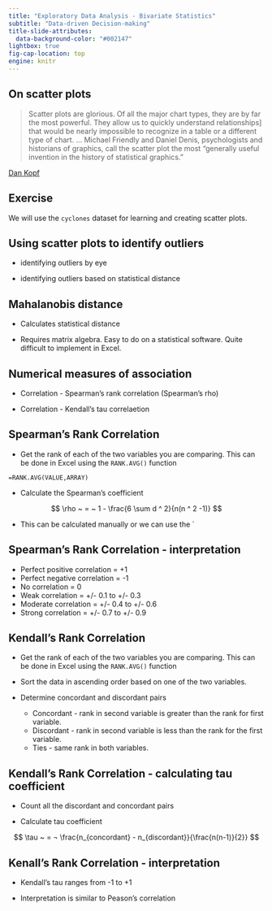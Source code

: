 ```yaml
---
title: "Exploratory Data Analysis - Bivariate Statistics"
subtitle: "Data-driven Decision-making"
title-slide-attributes: 
  data-background-color: "#002147"
lightbox: true
fig-cap-location: top
engine: knitr
---
```


## On scatter plots{.center}

> Scatter plots are glorious. Of all the major chart types, they are by far the most powerful. They allow us to quickly understand relationships] that would be nearly impossible to recognize in a table or a different type of chart. … Michael Friendly and Daniel Denis, psychologists and historians of graphics, call the scatter plot the most “generally useful invention in the history of statistical graphics.”    

[Dan Kopf](https://qz.com/1235712/the-origins-of-the-scatter-plot-data-visualizations-greatest-invention)


## Exercise {.center}

We will use the `cyclones` dataset for learning and creating scatter plots.


## Using scatter plots to identify outliers

* identifying outliers by eye

* identifying outliers based on statistical distance


## Mahalanobis distance

* Calculates statistical distance

* Requires matrix algebra. Easy to do on a statistical software. Quite difficult to implement in Excel.

## Numerical measures of association

* Correlation - Spearman's rank correlation (Spearman's rho)

* Correlation - Kendall's tau correlaetion


## Spearman's Rank Correlation

* Get the rank of each of the two variables you are comparing. This can be done in Excel using the `RANK.AVG()` function

```Excel
=RANK.AVG(VALUE,ARRAY)
```

* Calculate the Spearman's coefficient

$$ \rho ~ = ~ 1 - \frac{6 \sum d ^ 2}{n(n ^ 2 -1)} $$

* This can be calculated manually or we can use the `


## Spearman's Rank Correlation - interpretation

* Perfect positive correlation = +1
* Perfect negative correlation = -1
* No correlation = 0
* Weak correlation = +/- 0.1 to +/- 0.3
* Moderate correlation = +/- 0.4 to +/- 0.6
* Strong correlation = +/- 0.7 to +/- 0.9

## Kendall's Rank Correlation

* Get the rank of each of the two variables you are comparing. This can be done in Excel using the `RANK.AVG()` function

* Sort the data in ascending order based on one of the two variables.

* Determine concordant and discordant pairs

     * Concordant - rank in second variable is greater than the rank for first variable.
     * Discordant - rank in second variable is less than the rank for the first variable.
     * Ties - same rank in both variables.

## Kendall's Rank Correlation - calculating tau coefficient

* Count all the discordant and concordant pairs

* Calculate tau coefficient

$$ \tau ~ = ¬ \frac{n_{concordant} - n_{discordant}}{\frac{n(n-1)}{2}}   $$

## Kenall's Rank Correlation - interpretation

* Kendall's tau ranges from -1 to +1

* Interpretation is similar to Peason's correlation





